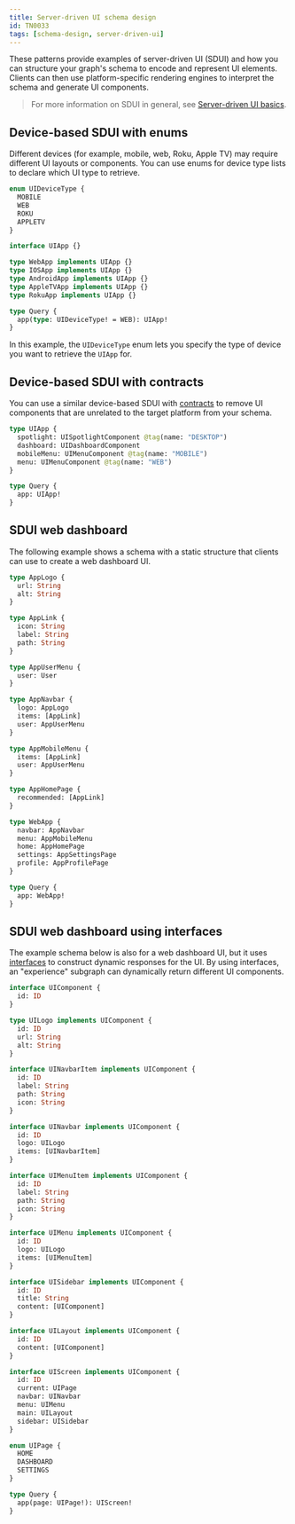 ```yaml
---
title: Server-driven UI schema design
id: TN0033
tags: [schema-design, server-driven-ui]
---
```


These patterns provide examples of server-driven UI (SDUI) and how you can structure your graph's schema to encode and represent UI elements. Clients can then use platform-specific rendering engines to interpret the schema and generate UI components.

> For more information on SDUI in general, see [Server-driven UI basics](TN0032-sdui-basics/).

## Device-based SDUI with enums

Different devices (for example, mobile, web, Roku, Apple TV) may require different UI layouts or components. You can use enums for device type lists to declare which UI type to retrieve.

```graphql
enum UIDeviceType {
  MOBILE
  WEB
  ROKU
  APPLETV
}

interface UIApp {}

type WebApp implements UIApp {}
type IOSApp implements UIApp {}
type AndroidApp implements UIApp {}
type AppleTVApp implements UIApp {}
type RokuApp implements UIApp {}

type Query {
  app(type: UIDeviceType! = WEB): UIApp!
}
```

In this example, the `UIDeviceType` enum lets you specify the type of device you want to retrieve the `UIApp` for.

## Device-based SDUI with contracts

You can use a similar device-based SDUI with [contracts](/graphos/delivery/contracts/) to remove UI components that are unrelated to the target platform from your schema.

```graphql
type UIApp {
  spotlight: UISpotlightComponent @tag(name: "DESKTOP")
  dashboard: UIDashboardComponent
  mobileMenu: UIMenuComponent @tag(name: "MOBILE")
  menu: UIMenuComponent @tag(name: "WEB")
}

type Query {
  app: UIApp!
}
```

## SDUI web dashboard

The following example shows a schema with a static structure that clients can use to create a web dashboard UI.

```graphql
type AppLogo {
  url: String
  alt: String
}

type AppLink {
  icon: String
  label: String
  path: String
}

type AppUserMenu {
  user: User
}

type AppNavbar {
  logo: AppLogo
  items: [AppLink]
  user: AppUserMenu
}

type AppMobileMenu {
  items: [AppLink]
  user: AppUserMenu
}

type AppHomePage {
  recommended: [AppLink]
}

type WebApp {
  navbar: AppNavbar
  menu: AppMobileMenu
  home: AppHomePage
  settings: AppSettingsPage
  profile: AppProfilePage
}

type Query {
  app: WebApp!
}
```

## SDUI web dashboard using interfaces

The example schema below is also for a web dashboard UI, but it uses [interfaces](/apollo-server/schema/unions-interfaces/#interface-type) to construct dynamic responses for the UI. By using interfaces, an "experience" subgraph can dynamically return different UI components.

```graphql
interface UIComponent {
  id: ID
}

type UILogo implements UIComponent {
  id: ID
  url: String
  alt: String
}

interface UINavbarItem implements UIComponent {
  id: ID
  label: String
  path: String
  icon: String
}

interface UINavbar implements UIComponent {
  id: ID
  logo: UILogo
  items: [UINavbarItem]
}

interface UIMenuItem implements UIComponent {
  id: ID
  label: String
  path: String
  icon: String
}

interface UIMenu implements UIComponent {
  id: ID
  logo: UILogo
  items: [UIMenuItem]
}

interface UISidebar implements UIComponent {
  id: ID
  title: String
  content: [UIComponent]
}

interface UILayout implements UIComponent {
  id: ID
  content: [UIComponent]
}

interface UIScreen implements UIComponent {
  id: ID
  current: UIPage
  navbar: UINavbar
  menu: UIMenu
  main: UILayout
  sidebar: UISidebar
}

enum UIPage {
  HOME
  DASHBOARD
  SETTINGS
}

type Query {
  app(page: UIPage!): UIScreen!
}
```
